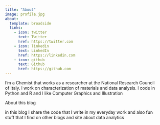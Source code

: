 ```yaml
---
title: "About"
image: profile.jpg
about:
  template: broadside
  links:
    - icon: twitter
      text: Twitter
      href: https://twitter.com
    - icon: linkedin
      text: LinkedIn
      href: https://linkedin.com
    - icon: github
      text: Github
      href: https://github.com
---
```


I'm a Chemist that works as a researcher at the National Research Council of Italy. I work on characterization of materials and data analysis. I code in Python and R and I like Computer Graphics and Illustration

About this blog

in this blog I share the code that I write in my everyday work and also fun stuff that I find on other blogs and site about data analytics
